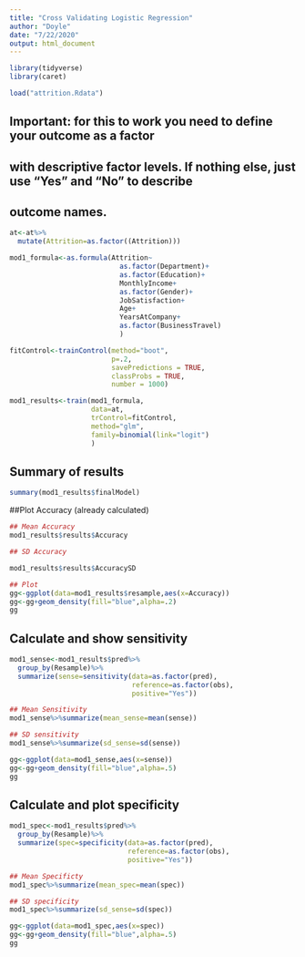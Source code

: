 ```yaml
---
title: "Cross Validating Logistic Regression"
author: "Doyle"
date: "7/22/2020"
output: html_document
---
```



```r
library(tidyverse)
library(caret)
```


```r
load("attrition.Rdata")

```

## Important: for this to work you need to define your outcome as a factor
## with descriptive factor levels. If nothing else, just use "Yes" and "No" to describe 
## outcome names. 

```r
at<-at%>%
  mutate(Attrition=as.factor((Attrition)))
```


```r
mod1_formula<-as.formula(Attrition~
                           as.factor(Department)+
                           as.factor(Education)+
                           MonthlyIncome+
                           as.factor(Gender)+
                           JobSatisfaction+
                           Age+
                           YearsAtCompany+
                           as.factor(BusinessTravel)
                           )
```

```r

fitControl<-trainControl(method="boot",
                         p=.2,
                         savePredictions = TRUE,
                         classProbs = TRUE,
                         number = 1000)

```


```r
mod1_results<-train(mod1_formula,
                    data=at,
                    trControl=fitControl,
                    method="glm",
                    family=binomial(link="logit")
                    )
```

## Summary of results
```r

summary(mod1_results$finalModel)

```


##Plot Accuracy (already calculated)

```r

## Mean Accuracy
mod1_results$results$Accuracy

## SD Accuracy

mod1_results$results$AccuracySD

## Plot
gg<-ggplot(data=mod1_results$resample,aes(x=Accuracy))
gg<-gg+geom_density(fill="blue",alpha=.2)
gg
```


## Calculate and show sensitivity
```r
mod1_sense<-mod1_results$pred%>%
  group_by(Resample)%>%
  summarize(sense=sensitivity(data=as.factor(pred),
                              reference=as.factor(obs),
                              positive="Yes"))

## Mean Sensitivity
mod1_sense%>%summarize(mean_sense=mean(sense))

## SD sensitivity
mod1_sense%>%summarize(sd_sense=sd(sense))

gg<-ggplot(data=mod1_sense,aes(x=sense))
gg<-gg+geom_density(fill="blue",alpha=.5)
gg
```

## Calculate and plot specificity
```r
mod1_spec<-mod1_results$pred%>%
  group_by(Resample)%>%
  summarize(spec=specificity(data=as.factor(pred),
                             reference=as.factor(obs),
                             positive="Yes"))

## Mean Specificty
mod1_spec%>%summarize(mean_spec=mean(spec))

## SD specificity
mod1_spec%>%summarize(sd_sense=sd(spec))

gg<-ggplot(data=mod1_spec,aes(x=spec))
gg<-gg+geom_density(fill="blue",alpha=.5)
gg

```


